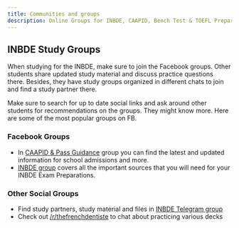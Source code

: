 ```yaml
---
title: Communities and groups
description: Online Groups for INBDE, CAAPID, Bench Test & TOEFL Preparations
---
```


## INBDE Study Groups

<Aside>
  When studying for the INBDE, make sure to join the Facebook groups. Other students share updated
  study material and discuss practice questions there. Besides, they have study groups organized in
  different chats to join and find a study partner there.
</Aside>

Make sure to search for up to date social links and ask around other students
for recommendations on the groups. They might know more. Here are some of the
most popular groups on FB.

### Facebook Groups

- In [CAAPID & Pass
  Guidance]({{social.facebook.caapid}})
  group you can find the latest and updated information for school admissions and
  more.
- [INBDE
  group]({{social.facebook.inbde}}) covers all the important sources
  that you will need for your INBDE Exam Preparations.

### Other Social Groups

- Find study partners, study material and files in [INBDE Telegram group]({{social.telegram.inbde}})
- Check out
  [/r/thefrenchdentiste]({{social.reddit.frenchDentiste}}) to chat
  about practicing various decks
